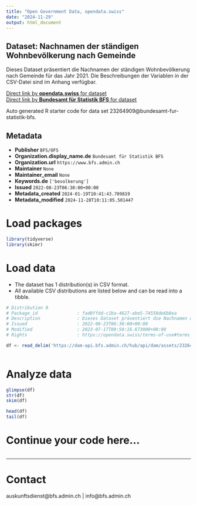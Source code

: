 ```yaml
---
title: "Open Government Data, opendata.swiss"
date: "2024-11-29"
output: html_document
---
```


## Dataset: Nachnamen der ständigen Wohnbevölkerung nach Gemeinde

Dieses Dataset präsentiert die Nachnamen der ständigen Wohnbevölkerung nach Gemeinde für das Jahr 2021. Die Beschreibungen der Variablen in der CSV-Datei sind im Anhang verfügbar.

[Direct link by **opendata.swiss** for dataset](https://opendata.swiss/de/dataset/nachnamen-der-standigen-wohnbevolkerung-nach-gemeinde-1)<br>
[Direct link by **Bundesamt für Statistik BFS** for dataset](https://www.bfs.admin.ch/asset/de/ts-x-01.04.00.15)

Auto generated R starter code for data set 23264909@bundesamt-fur-statistik-bfs.

## Metadata

- **Publisher** `BFS/OFS`
- **Organization.display_name.de** `Bundesamt für Statistik BFS`
- **Organization.url** `https://www.bfs.admin.ch`
- **Maintainer** `None`
- **Maintainer_email** `None`
- **Keywords.de** `['bevolkerung']`
- **Issued** `2022-08-23T06:30:00+00:00`
- **Metadata_created** `2024-01-19T10:41:43.709819`
- **Metadata_modified** `2024-11-28T10:11:05.501447`


# Load packages

```r

library(tidyverse)
library(skimr)

```

# Load data

-   The dataset has 1 distribution(s) in CSV format.
-   All available CSV distributions are listed below and can be read into a tibble.

```r

# Distribution 0
# Package_id               : fad0ffdd-c1ba-4627-abe5-74550de6b8ea
# Description              : Dieses Dataset präsentiert die Nachnamen der ständigen Wohnbevölkerung nach Gemeinde für das Jahr 2021. Die Beschreibungen der Variablen in der CSV-Datei sind im Anhang verfügbar.
# Issued                   : 2022-08-23T06:30:00+00:00
# Modified                 : 2023-07-17T09:50:16.673000+00:00
# Rights                   : https://opendata.swiss/terms-of-use#terms_by_ask

df <- read_delim('https://dam-api.bfs.admin.ch/hub/api/dam/assets/23264914/master')



```

# Analyze data

```r

glimpse(df)
str(df)
skim(df)

head(df)
tail(df)

```

# Continue your code here...

```r

```

------------------------------------------------------------------------

# Contact

auskunftsdienst@bfs.admin.ch | info@bfs.admin.ch
